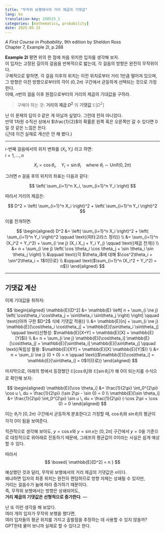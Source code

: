 ```yaml
---
title: "무작위 보행에서의 거리 제곱의 기댓값"
lang: ko
translation-key: 250515_1
categories: [mathematics, probability]
date: 2025-05-15
---
```


*A First Course in Probability*, 9th edition by Sheldon Ross  
Chapter 7, Example 2l, p.288  

**Example 2l** 평면 위의 한 점에 처음 위치한 입자를 생각해 보자.  
이 입자는 고정된 길이의 걸음을 반복적으로 밟는데, 각 걸음의 방향은 완전히 무작위이다.  
구체적으로 말하면, 각 걸음 이후의 위치는 이전 위치로부터 거리 1만큼 떨어져 있으며,  
그 방향은 이전 방향으로부터의 각이 $(0, 2\pi)$ 구간에서 균등하게 선택되는 것으로 가정한다.  
이때, $n$번의 걸음 이후 원점으로부터의 거리의 제곱의 기대값을 구하라.

> 구해야 하는 것: **거리의 제곱 $D^2$** 의 **기댓값** $\mathbb{E}[D^2]$

난 이 문제의 답이 0 같은 게 아닐까 싶었다. 그런데 전혀 아니었다.  
만약 1차원 수직선 상에서 $\frac{1}{2}$의 확률론 왼쪽 혹은 오른쪽만 갈 수 있다면 0일 것 같은 느낌은 든다.  
(근데 이건 실제로 계산은 안 해 봤다.)  

---

$i$-번째 걸음에서의 위치 변화를 $(X_i, Y_i)$ 라고 하면:  
$i = 1, \dots, n$

$$
X_i = \cos \theta_i, \quad Y_i = \sin \theta_i \quad \text{where } \theta_i \sim \text{Unif}(0, 2\pi)
$$

그러면 $n$ 걸음 후의 위치의 좌표는 다음과 같다:

$$
\left( \sum_{i=1}^n X_i, \sum_{i=1}^n Y_i \right)
$$

따라서 거리의 제곱은:

$$
D^2 = \left( \sum_{i=1}^n X_i \right)^2 + \left( \sum_{i=1}^n Y_i \right)^2
$$

이를 전개하면:

$$
\begin{aligned}
D^2
&= \left( \sum_{i=1}^n X_i \right)^2 + \left( \sum_{i=1}^n Y_i \right)^2 \qquad \text{(피타고라스 정리)} \\
&= \sum_{i=1}^n (X_i^2 + Y_i^2) + \sum_{i \ne j} (X_i X_j + Y_i Y_j) \qquad \text{(제곱 전개)} \\
&= n + \sum_{i \ne j} \left( \cos \theta_i \cos \theta_j + \sin \theta_i \sin \theta_j \right) \\
&\qquad \text{(각 $\theta_i$에 대해 $\cos^2\theta_i + \sin^2\theta_i = 1$이므로} \\
&\qquad \text{$\sum_{i=1}^n (X_i^2 + Y_i^2) = n$)}
\end{aligned}
$$

---

## 기댓값 계산

이제 기대값을 취하자:

$$
\begin{aligned}
\mathbb{E}[D^2]
&= \mathbb{E} \left[ n + \sum_{i \ne j} \left( \cos\theta_i \cos\theta_j + \sin\theta_i \sin\theta_j \right) \right] 
\qquad \text{(아까 구한 $D^2$ 식에 기댓값 적용)} \\
&= \mathbb{E}[n] + \sum_{i \ne j} \mathbb{E}[\cos\theta_i \cos\theta_j] + \mathbb{E}[\sin\theta_i \sin\theta_j] 
\qquad \text{(선형성: $\mathbb{E}[X+Y] = \mathbb{E}[X] + \mathbb{E}[Y]$)} \\
&= n + \sum_{i \ne j} \mathbb{E}[\cos\theta_i] \mathbb{E}[\cos\theta_j] + \mathbb{E}[\sin\theta_i] \mathbb{E}[\sin\theta_j] 
\qquad \text{(독립성 활용: $\mathbb{E}[XY] = \mathbb{E}[X] \mathbb{E}[Y]$)} \\
&= n + \sum_{i \ne j} (0 + 0) = n 
\qquad \text{($\mathbb{E}[\cos\theta_i] = \mathbb{E}[\sin\theta_i] = 0$이므로)}
\end{aligned}
$$

마지막으로, 아래의 항에서 등장했던 $\mathbb{E}[\cos \theta_i]$와 $\mathbb{E}[\sin \theta_i]$가 왜 0이 되는지를 수식으로 확인해 보자:

$$
\begin{aligned}
\mathbb{E}[\cos \theta_i] &= \frac{1}{2\pi} \int_0^{2\pi} \cos u \, du = \frac{1}{2\pi} (\sin 2\pi - \sin 0) = 0 \\
\mathbb{E}[\sin \theta_i] &= \frac{1}{2\pi} \int_0^{2\pi} \sin u \, du = \frac{1}{2\pi} (-\cos 2\pi + \cos 0) = 0
\end{aligned}
$$

이는 $\theta_i$가 $[0, 2\pi)$ 구간에서 균등하게 분포한다고 가정할 때, $\cos \theta_i$와 $\sin \theta_i$의 평균이 각각 0이 됨을 보여준다.

직관적으로 생각해 보아도, $y = \cos x$와 $y = \sin x$는 $[0, 2\pi]$ 구간에서 $y = 0$을 기준으로 대칭적으로 위아래로 진동하기 때문에, 그래프의 평균값이 0이라는 사실은 쉽게 예상할 수 있다.

따라서
$$
\boxed{ \mathbb{E}[D^2] = n }
$$

예상했던 것과 달리, 무작위 보행에서의 거리 제곱의 기댓값은 $n$이다.  
왜냐하면 입자의 최종 위치는 완전히 랜덤하므로 방향 자체는 상쇄될 수 있지만,  
거리는 걸음수가 늚에 따라 증가하기 때문이다.  
즉, 무작위 보행에서는 방향은 상쇄되어도,  
**거리 제곱의 기댓값은 선형적으로 증가한다**.
---

난 또 이런 생각을 해 보았다.  
여러 개의 입자가 무작위 보행을 했다면,  
여러 입자들의 평균 위치를 가지고 출발점을 추정하는 데 사용할 수 있지 않을까?  
GPT한테 물어 보니까 실제로 할 수 있다고 한다.